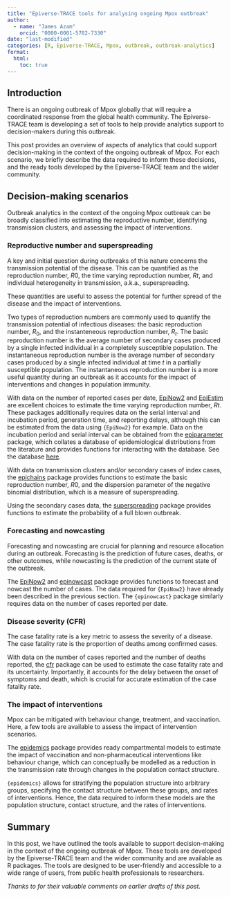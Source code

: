 ```yaml
---
title: "Epiverse-TRACE tools for analysing ongoing Mpox outbreak"
author:
  - name: "James Azam"
    orcid: "0000-0001-5782-7330"
date: "last-modified"
categories: [R, Epiverse-TRACE, Mpox, outbreak, outbreak-analytics]
format:
  html: 
    toc: true
---
```


## Introduction

There is an ongoing outbreak of Mpox globally that will require a coordinated response from the global health community. The Epiverse-TRACE team is developing a set of tools to help provide analytics support to decision-makers during this outbreak.

This post provides an overview of aspects of analytics that could support decision-making in the context of the ongoing outbreak of Mpox. For each scenario, we briefly describe the data required to inform these decisions, and the ready tools developed by the Epiverse-TRACE team and the wider community.

## Decision-making scenarios

Outbreak analytics in the context of the ongoing Mpox outbreak can be broadly classified into estimating the reproductive number, identifying transmission clusters, and assessing the impact of interventions.

### Reproductive number and superspreading

A key and initial question during outbreaks of this nature concerns the transmission potential of the disease. This can be quantified as the reproduction number, $R0$, the time varying reproduction number, $Rt$, and individual heterogeneity in transmission, a.k.a., superspreading.

These quantities are useful to assess the potential for further spread of the disease and the impact of interventions.

Two types of reproduction numbers are commonly used to quantify the transmission potential of infectious diseases: the basic reproduction number, $R_0$, and the instanteneous reproduction number, $R_t$. The basic reproduction number is the average number of secondary cases produced by a single infected individual in a completely susceptible population. The instantaneous reproduction number is the average number of secondary cases produced by a single infected individual at time $t$ in a partially susceptible population. The instantaneous reproduction number is a more useful quantity during an outbreak as it accounts for the impact of interventions and changes in population immunity.

With data on the number of reported cases per date, [EpiNow2](https://epiforecasts.io/EpiNow2/) and  [EpiEstim](https://mrc-ide.github.io/EpiEstim/) are excellent choices to estimate the time varying reproduction number, $Rt$. These packages additionally requires data on the serial interval and incubation period, generation time, and reporting delays, although this can be estimated from the data using `{EpiNow2}` for example. Data on the incubation period and serial interval can be obtained from the [epiparameter](https://epiverse-trace.github.io/epiparameter/) package, which collates a database of epidemiological distributions from the literature and provides functions for interacting with the database. See the database [here](https://epiverse-trace.github.io/epiparameter/dev/articles/database.html).

With data on transmission clusters and/or secondary cases of index cases, the [epichains](https://epiverse-trace.github.io/epichains/) package provides functions to estimate the basic reproduction number, $R0$, and the dispersion parameter of the negative binomial distribution, which is a measure of superspreading.

Using the secondary cases data, the [superspreading](https://epiverse-trace.github.io/superspreading/) package provides functions to estimate the probability of a full blown outbreak.

### Forecasting and nowcasting

Forecasting and nowcasting are crucial for planning and resource allocation during an outbreak. Forecasting is the prediction of future cases, deaths, or other outcomes, while nowcasting is the prediction of the current state of the outbreak.

The [EpiNow2](https://epiforecasts.io/EpiNow2/) and [epinowcast](https://package.epinowcast.org/) package provides functions to forecast and nowcast the number of cases. The data required for `{EpiNow2}` have already been described in the previous section. The `{epinowcast}` package similarly requires data on the number of cases reported per date.

### Disease severity (CFR)

The case fatality rate is a key metric to assess the severity of a disease. The case fatality rate is the proportion of deaths among confirmed cases.

With data on the number of cases reported and the number of deaths reported, the [cfr](https://epiverse-trace.github.io/cfr/) package can be used to estimate the case fatality rate and its uncertainty. Importantly, it accounts for the delay between the onset of symptoms and death, which is crucial for accurate estimation of the case fatality rate.

### The impact of interventions

Mpox can be mitigated with behaviour change, treatment, and vaccination. Here, a few tools are available to assess the impact of intervention scenarios.

The [epidemics](https://epiverse-trace.github.io/epidemics/) package provides ready compartmental models to estimate the impact of vaccination and non-pharmaceutical interventions like behaviour change, which can conceptually be modelled as a reduction in the transmission rate through changes in the population contact structure.

`{epidemics}` allows for stratifying the population structure into arbitrary groups, specifying the contact structure between these groups, and rates of interventions. Hence, the data required to inform these models are the population structure, contact structure, and the rates of interventions.

## Summary

In this post, we have outlined the tools available to support decision-making in the context of the ongoing outbreak of Mpox. These tools are developed by the Epiverse-TRACE team and the wider community and are available as R packages. The tools are designed to be user-friendly and accessible to a wide range of users, from public health professionals to researchers.

*Thanks to <insert reviewers> for their valuable comments on earlier drafts of this post.*
